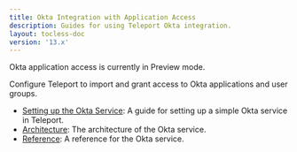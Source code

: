 ```yaml
---
title: Okta Integration with Application Access
description: Guides for using Teleport Okta integration.
layout: tocless-doc
version: '13.x'
---
```


<Warning>
  Okta application access is currently in Preview mode.
</Warning>

Configure Teleport to import and grant access to Okta applications and user groups.

- [Setting up the Okta Service](/ver/13.x/application-access/okta/guide): A guide for setting up a simple Okta service in Teleport.
- [Architecture](/ver/13.x/application-access/okta/architecture): The architecture of the Okta service.
- [Reference](/ver/13.x/application-access/okta/reference): A reference for the Okta service.
